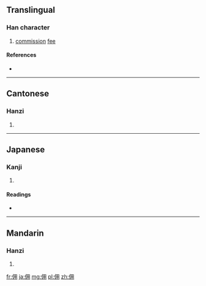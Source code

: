 {{also|傭}}
==Translingual==

===Han character===
{{Han char|rn=9|rad=人|as=05|sn=7|four=2722<sub>0</sub>|canj=人月手 (OBQ)|ids=⿰[[亻]][[用]]}}

# [[commission]] [[fee]]

====References====
* {{Han ref|kx=0100.021|dkj=00539|hdz=10137.030|uh=4F63|ud=20323|bh=A6FE|bd=42750}}

----

==Cantonese==

===Hanzi===
{{yue-hanzi|jyut=|y=yung6|tra=傭}}

# {{defn|lang=yue|sort=人05}}

----

==Japanese==

===Kanji===
{{ja-kanji|grade=|rs=人05}}

# {{defn|lang=ja|sort=人05}}

====Readings====
* {{ja-readings|on=[[よう]] (yō)|kun=}}

----

==Mandarin==

===Hanzi===
{{cmn-hanzi|tra=傭|pin=[[yòng]] ([[yong4]])|wg=yung<sup>4</sup>}}

# {{defn|lang=cmn|sort=人05}}

[[fr:佣]]
[[ja:佣]]
[[mg:佣]]
[[pl:佣]]
[[zh:佣]]